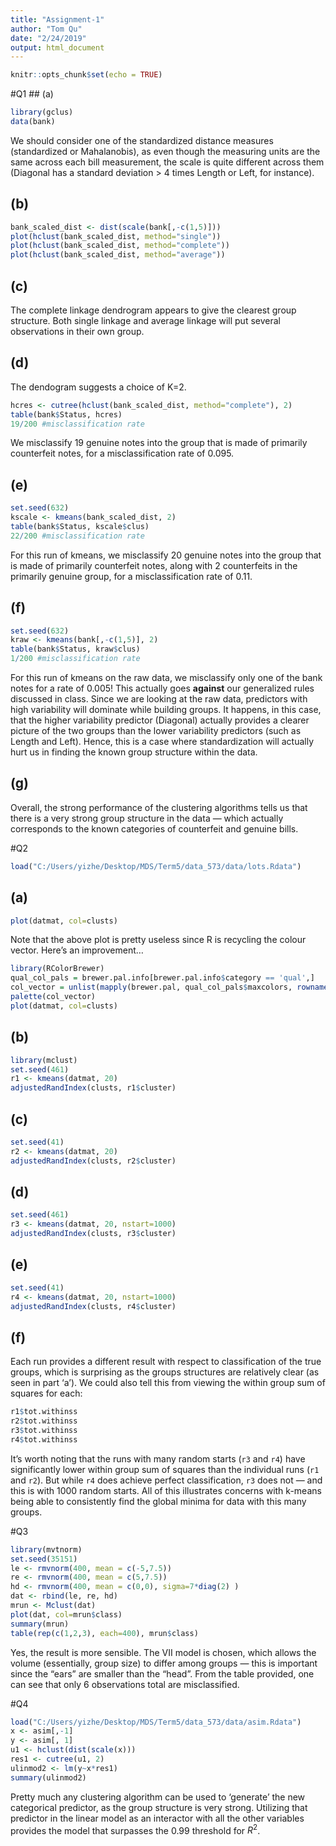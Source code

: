 ```yaml
---
title: "Assignment-1"
author: "Tom Qu"
date: "2/24/2019"
output: html_document
---
```


```r
knitr::opts_chunk$set(echo = TRUE)
```

#Q1
## (a)
```r
library(gclus)
data(bank)
```

We should consider one of the standardized distance measures (standardized or Mahalanobis), as even though the measuring units are the same across each bill measurement, the scale is quite different across them (Diagonal has a standard deviation > 4 times Length or Left, for instance).

## (b)
```r
bank_scaled_dist <- dist(scale(bank[,-c(1,5)]))
plot(hclust(bank_scaled_dist, method="single"))
plot(hclust(bank_scaled_dist, method="complete"))
plot(hclust(bank_scaled_dist, method="average"))
```

## (c)
The complete linkage dendrogram appears to give the clearest group structure. Both single linkage and average linkage will put several observations in their own group.

## (d)
The dendogram suggests a choice of K=2.
```r
hcres <- cutree(hclust(bank_scaled_dist, method="complete"), 2)
table(bank$Status, hcres)
19/200 #misclassification rate
```
We misclassify 19 genuine notes into the group that is made of primarily counterfeit notes, for a misclassification rate of 0.095.

## (e)
```r
set.seed(632)
kscale <- kmeans(bank_scaled_dist, 2)
table(bank$Status, kscale$clus)
22/200 #misclassification rate
```
For this run of kmeans, we misclassify 20 genuine notes into the group that is made of primarily counterfeit notes, along with 2 counterfeits in the primarily genuine group, for a misclassification rate of 0.11.

## (f)
```r
set.seed(632)
kraw <- kmeans(bank[,-c(1,5)], 2)
table(bank$Status, kraw$clus)
1/200 #misclassification rate
```

For this run of kmeans on the raw data, we misclassify only one of the bank notes for a rate of 0.005! This actually goes **against** our generalized rules discussed in class. Since we are looking at the raw data, predictors with high variability will dominate while building groups. It happens, in this case, that the higher variability predictor (Diagonal) actually provides a clearer picture of the two groups than the lower variability predictors (such as Length and Left). Hence, this is a case where standardization will actually hurt us in finding the known group structure within the data.

## (g)
Overall, the strong performance of the clustering algorithms tells us that there is a very strong group structure in the data --- which actually corresponds to the known categories of counterfeit and genuine bills.

#Q2
```r
load("C:/Users/yizhe/Desktop/MDS/Term5/data_573/data/lots.Rdata")
```

## (a)
```r
plot(datmat, col=clusts)
```

Note that the above plot is pretty useless since R is recycling the colour vector. Here's an improvement...

```r
library(RColorBrewer)
qual_col_pals = brewer.pal.info[brewer.pal.info$category == 'qual',]
col_vector = unlist(mapply(brewer.pal, qual_col_pals$maxcolors, rownames(qual_col_pals)))
palette(col_vector)
plot(datmat, col=clusts)
```

## (b)
```r
library(mclust)
set.seed(461)
r1 <- kmeans(datmat, 20)
adjustedRandIndex(clusts, r1$cluster)
```

## (c)
```r
set.seed(41)
r2 <- kmeans(datmat, 20)
adjustedRandIndex(clusts, r2$cluster)
```

## (d)
```r
set.seed(461)
r3 <- kmeans(datmat, 20, nstart=1000)
adjustedRandIndex(clusts, r3$cluster)
```

## (e)
```r
set.seed(41)
r4 <- kmeans(datmat, 20, nstart=1000)
adjustedRandIndex(clusts, r4$cluster)
```

## (f)
Each run provides a different result with respect to classification of the true groups, which is surprising as the groups structures are relatively clear (as seen in part 'a'). We could also tell this from viewing the within group sum of squares for each:
```r
r1$tot.withinss
r2$tot.withinss
r3$tot.withinss
r4$tot.withinss
```

It's worth noting that the runs with many random starts (`r3` and `r4`) have significantly lower within group sum of squares than the individual runs (`r1` and `r2`). But while `r4` does achieve perfect classification, `r3` does not --- and this is with 1000 random starts. All of this illustrates concerns with k-means being able to consistently find the global minima for data with this many groups.

#Q3
```r
library(mvtnorm)
set.seed(35151)
le <- rmvnorm(400, mean = c(-5,7.5))
re <- rmvnorm(400, mean = c(5,7.5))
hd <- rmvnorm(400, mean = c(0,0), sigma=7*diag(2) )
dat <- rbind(le, re, hd)
mrun <- Mclust(dat)
plot(dat, col=mrun$class)
summary(mrun)
table(rep(c(1,2,3), each=400), mrun$class)
```

Yes, the result is more sensible. The VII model is chosen, which allows the volume (essentially, group size) to differ among groups --- this is important since the "ears" are smaller than the "head". From the table provided, one can see that only 6 observations total are misclassified.

#Q4
```r
load("C:/Users/yizhe/Desktop/MDS/Term5/data_573/data/asim.Rdata")
x <- asim[,-1]
y <- asim[, 1]
u1 <- hclust(dist(scale(x)))
res1 <- cutree(u1, 2)
ulinmod2 <- lm(y~x*res1)
summary(ulinmod2)
```

Pretty much any clustering algorithm can be used to 'generate' the new categorical predictor, as the group structure is very strong. Utilizing that predictor in the linear model as an interactor with all the other variables provides the model that surpasses the 0.99 threshold for $R^2$.



